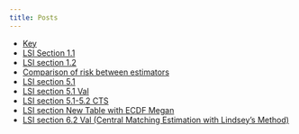 ```yaml
---
title: Posts
---
```


- [Key](2018-05-09-notation-key.html)
- [LSI Section 1.1](2018-05-10-lsi-1-1.html)
- [LSI section 1.2](2018-05-11-lsi-1-2.html)
- [Comparison of risk between estimators](2018-07-10-risk-diff-js.html)
- [LSI section 5.1](2018-07-17-lsi-5-1.html)
- [LSI section 5.1 Val](lsi-5-vfw.html)
- [LSI section 5.1-5.2 CTS](2018-07-18-CTS_locfdr.html)
- [LSI section New Table with ECDF Megan](SEDS_Updated_Table_5.1.html)
- [LSI section 6.2 Val (Central Matching Estimation with Lindsey's Method)](lsi-6.2-vfw.html)